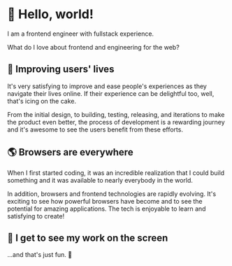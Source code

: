 # 👋 Hello, world!

I am a frontend engineer with fullstack experience.

What do I love about frontend and engineering for the web?

## 🚀 Improving users' lives

It's very satisfying to improve and ease people's experiences as they navigate their lives online. If their experience can be delightful too, well, that's icing on the cake.

From the initial design, to building, testing, releasing, and iterations to make the product even better, the process of development is a rewarding journey and it's awesome to see the users benefit from these efforts.

## 🌎 Browsers are everywhere

When I first started coding, it was an incredible realization that I could build something and it was available to nearly everybody in the world.

In addition, browsers and frontend technologies are rapidly evolving. It's exciting to see how powerful browsers have become and to see the potential for amazing applications. The tech is enjoyable to learn and satisfying to create!

## 👀 I get to see my work on the screen

...and that's just fun. 🎉

